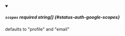 
<details className="config-field" data-expandable="false" open>
<summary>

##### `scopes` <span className="config-field-required" data-required="false">required</span> <span className="config-field-type">string[]</span> <span className="config-field-default"></span> <span className="config-field-enum"></span> {#status-auth-google-scopes}

defaults to "profile" and "email"

</summary>



</details>
